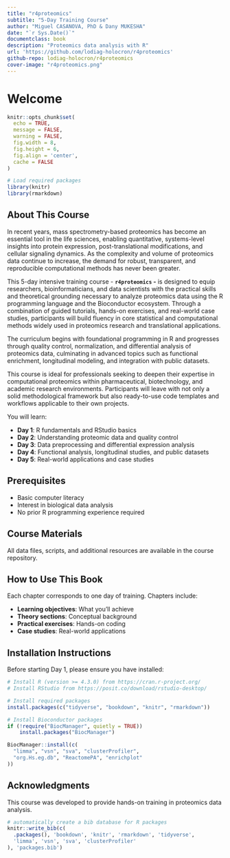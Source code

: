 ---
title: "r4proteomics"
subtitle: "5-Day Training Course"
author: "Miguel CASANOVA, PhD & Dany MUKESHA"
date: "`r Sys.Date()`"
documentclass: book
description: "Proteomics data analysis with R"
url: 'https://github.com/lodiag-holocron/r4proteomics'
github-repo: lodiag-holocron/r4proteomics
cover-image: "r4proteomics.png"
---

# Welcome {.unnumbered}

```{r setup, include=FALSE}
knitr::opts_chunk$set(
  echo = TRUE,
  message = FALSE,
  warning = FALSE,
  fig.width = 8,
  fig.height = 6,
  fig.align = 'center',
  cache = FALSE
)

# Load required packages
library(knitr)
library(rmarkdown)
```

## About This Course {.unnumbered}

In recent years, mass spectrometry-based proteomics has become an essential tool in the life sciences, enabling quantitative, systems-level insights into protein expression, post-translational modifications, and cellular signaling dynamics. As the complexity and volume of proteomics data continue to increase, the demand for robust, transparent, and reproducible computational methods has never been greater.

This 5-day intensive training course - **`r4proteomics` -** is designed to equip researchers, bioinformaticians, and data scientists with the practical skills and theoretical grounding necessary to analyze proteomics data using the R programming language and the Bioconductor ecosystem. Through a combination of guided tutorials, hands-on exercises, and real-world case studies, participants will build fluency in core statistical and computational methods widely used in proteomics research and translational applications.

The curriculum begins with foundational programming in R and progresses through quality control, normalization, and differential analysis of proteomics data, culminating in advanced topics such as functional enrichment, longitudinal modeling, and integration with public datasets.

This course is ideal for professionals seeking to deepen their expertise in computational proteomics within pharmaceutical, biotechnology, and academic research environments. Participants will leave with not only a solid methodological framework but also ready-to-use code templates and workflows applicable to their own projects.

You will learn:

-   **Day 1**: R fundamentals and RStudio basics
-   **Day 2**: Understanding proteomic data and quality control
-   **Day 3**: Data preprocessing and differential expression analysis
-   **Day 4**: Functional analysis, longitudinal studies, and public datasets
-   **Day 5**: Real-world applications and case studies

## Prerequisites {.unnumbered}

-   Basic computer literacy
-   Interest in biological data analysis
-   No prior R programming experience required

## Course Materials {.unnumbered}

All data files, scripts, and additional resources are available in the course repository.

## How to Use This Book {.unnumbered}

Each chapter corresponds to one day of training. Chapters include:

-   **Learning objectives**: What you'll achieve
-   **Theory sections**: Conceptual background
-   **Practical exercises**: Hands-on coding
-   **Case studies**: Real-world applications

## Installation Instructions {.unnumbered}

Before starting Day 1, please ensure you have installed:

```{r eval=FALSE}
# Install R (version >= 4.3.0) from https://cran.r-project.org/
# Install RStudio from https://posit.co/download/rstudio-desktop/

# Install required packages
install.packages(c("tidyverse", "bookdown", "knitr", "rmarkdown"))

# Install Bioconductor packages
if (!require("BiocManager", quietly = TRUE))
    install.packages("BiocManager")

BiocManager::install(c(
  "limma", "vsn", "sva", "clusterProfiler",
  "org.Hs.eg.db", "ReactomePA", "enrichplot"
))
```

## Acknowledgments {.unnumbered}

This course was developed to provide hands-on training in proteomics data analysis.

```{r include=FALSE}
# automatically create a bib database for R packages
knitr::write_bib(c(
  .packages(), 'bookdown', 'knitr', 'rmarkdown', 'tidyverse',
  'limma', 'vsn', 'sva', 'clusterProfiler'
), 'packages.bib')
```


